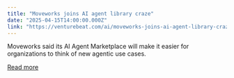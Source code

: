 ```yaml
---
title: "Moveworks joins AI agent library craze"
date: "2025-04-15T14:00:00.000Z"
link: "https://venturebeat.com/ai/moveworks-joins-ai-agent-library-craze/"
---
```


Moveworks said its AI Agent Marketplace will make it easier for organizations to think of new agentic use cases.

[Read more](https://venturebeat.com/ai/moveworks-joins-ai-agent-library-craze/)
